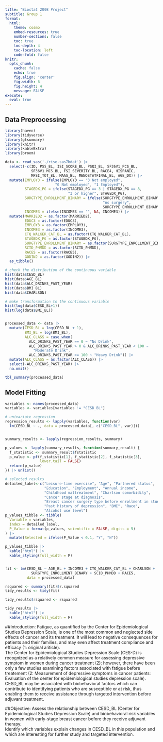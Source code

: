 ```yaml
---
title: "Biostat 200B Project"
subtitle: Group 1
format:
  html:
    theme: cosmo
    embed-resources: true
    number-sections: false
    toc: true
    toc-depth: 4
    toc-location: left
    code-fold: false
knitr:
  opts_chunk: 
    cache: false    
    echo: true
    fig.align: 'center'
    fig.width: 6
    fig.height: 4
    message: FALSE
execute:
  eval: true    
---
```


## Data Preprocessing

```r
library(haven)
library(tidyverse)
library(gtsummary)
library(knitr)
library(kableExtra)
library(broom)

data <- read_sas('./rise.sas7bdat') |>
  select(-c(ID, PSS_BL, ISI_SCORE_BL, PSQI_BL, SF36V1_PCS_BL, 
            SF36V1_MCS_BL, FSI_SEVERITY_BL, RACE4, HISPANIC,
            MFSI_TOT_BL, MAAS_BL, MENOSTATFINAL_BL, AGE_DX)) |>
  mutate(EMPLOY3 = ifelse(EMPLOY3 == "3 Not employed",
                       "0 Not employed", "1 Employed"),
         STAGEDX_PG = ifelse(STAGEDX_PG == 3 | STAGEDX_PG == 8, 
                             "3 or higher", STAGEDX_PG),
         SURGTYPE_ENROLLMENT_BINARY = ifelse(SURGTYPE_ENROLLMENT_BINARY == "",
                                             "no surgery",
                                             SURGTYPE_ENROLLMENT_BINARY),
         INCOME3 = ifelse(INCOME3 == "", NA, INCOME3)) |>
  mutate(MARRIED2 = as.factor(MARRIED2),
         EDUC3 = as.factor(EDUC3),
         EMPLOY3 = as.factor(EMPLOY3),
         INCOME3 = as.factor(INCOME3),
         CTQ_WALKER_CAT_BL = as.factor(CTQ_WALKER_CAT_BL),
         STAGEDX_PG = as.factor(STAGEDX_PG),
         SURGTYPE_ENROLLMENT_BINARY = as.factor(SURGTYPE_ENROLLMENT_BINARY),
         SCID_PHMDD = as.factor(SCID_PHMDD),
         RACE5 = as.factor(RACE5),
         GODIN2 = as.factor(GODIN2)) |>
  as_tibble()

# check the distribution of the continuous variable
hist(data$CESD_BL)
hist(data$AGE_BL)
hist(data$ALC_DRINKS_PAST_YEAR)
hist(data$BMI_BL)
hist(data$CHARLSON)

# make transformation to the continuous variable
hist(log(data$CESD_BL+1))
hist(log(data$BMI_BL))


processed_data <- data |>
  mutate(CESD_BL = log(CESD_BL + 1),
         BMI_BL = log(BMI_BL),
         ALC_CLASS = case_when(
           ALC_DRINKS_PAST_YEAR == 0 ~ "No Drink",
           ALC_DRINKS_PAST_YEAR > 0 & ALC_DRINKS_PAST_YEAR < 100 ~ 
             "Moderate Drink",
           ALC_DRINKS_PAST_YEAR >= 100 ~ "Heavy Drink")) |> 
  mutate(ALC_CLASS = as.factor(ALC_CLASS)) |> 
  select(-ALC_DRINKS_PAST_YEAR) |>
  na.omit()

tbl_summary(processed_data)

```


## Model Fitting
```r

variables <- names(processed_data)
variables <- variables[variables != "CESD_BL"]

# univariate regression
regression_results <- lapply(variables, function(var) 
  lm(CESD_BL ~ ., data = processed_data[, c("CESD_BL", var)]))


summary_results <- lapply(regression_results, summary)

p_values <- lapply(summary_results, function(summary_result) {
  f_statistic <- summary_result$fstatistic
  p_value <- pf(f_statistic[1], f_statistic[2], f_statistic[3], 
                lower.tail = FALSE)
  return(p_value)
}) |> unlist()

# selected results
detailed_label<-c("Leisure-time exercise", "Age", "Partnered status", 
                  "Education", "Employment", "Annual income", 
                  "Childhood maltreatment", "Charlson comorbidity", 
                  "Cancer stage at diagnosis", 
                  "Breast cancer surgery type before enrollment in study", 
                  "Past history of depression", "BMI", "Race", 
                  "Alcohol use level")
p_values_tibble <- tibble(
  Variable = variables,
  Index = detailed_label,
  P_Value = format(p_values, scientific = FALSE, digits = 5)
) |> 
  mutate(Selected = ifelse(P_Value < 0.1, "Y", "N"))

p_values_tibble |>
  kable("html") |>
  kable_styling(full_width = F)


fit <- lm(CESD_BL ~ AGE_BL + INCOME3 + CTQ_WALKER_CAT_BL + CHARLSON + 
            SURGTYPE_ENROLLMENT_BINARY + SCID_PHMDD + RACE5, 
          data = processed_data)

rsquared <- summary(fit)$r.squared
tidy_results <- tidy(fit)

tidy_results$rsquared <- rsquared

tidy_results |> 
  kable("html") |>
  kable_styling(full_width = F)

```
##Introduction: 
Fatigue, as quantified by the Center for Epidemiological Studies Depression Scale, is one of the most common and neglected side effects of cancer and its treatment. It will lead to negative consequences for patients and their families, and may even affect treatment compliance and efficacy (1: original ariticle).\
The Center for Epidemiological Studies Depression Scale (CES-D) is recognized as a relatively common measure for assessing depressive symptom in women during cancer treatment (2); however, there have been only a few studies examining factors associated with fatigue before treatement (2: Measurement of depressive symptoms in cancer patients: Evaluation of the center for epidemiological studies depression scale).\
CESD_BL may be associated with biobehavioral factors which can contribute to identifying patients who are susceptible or at risk, thus enabling them to receive assistance through targeted intervention before adjuvant treatment.

##Objective:
Assess the relationship between CESD_BL (Center for Epidemiological Studies Depression Scale) and biobehavioral risk variables in women with early-stage breast cancer before they receive adjuvant therapy.\
Identify which variables explain changes in CESD_BL in this population and which are interesting for further study and targeted intervention.




